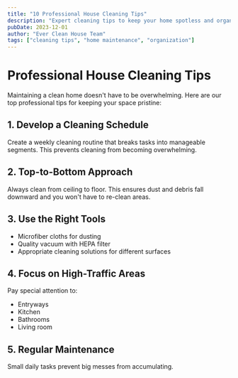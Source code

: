 ```yaml
---
title: "10 Professional House Cleaning Tips"
description: "Expert cleaning tips to keep your home spotless and organized"
pubDate: 2023-12-01
author: "Ever Clean House Team"
tags: ["cleaning tips", "home maintenance", "organization"]
---
```


# Professional House Cleaning Tips

Maintaining a clean home doesn't have to be overwhelming. Here are our top professional tips for keeping your space pristine:

## 1. Develop a Cleaning Schedule
Create a weekly cleaning routine that breaks tasks into manageable segments. This prevents cleaning from becoming overwhelming.

## 2. Top-to-Bottom Approach
Always clean from ceiling to floor. This ensures dust and debris fall downward and you won't have to re-clean areas.

## 3. Use the Right Tools
- Microfiber cloths for dusting
- Quality vacuum with HEPA filter
- Appropriate cleaning solutions for different surfaces

## 4. Focus on High-Traffic Areas
Pay special attention to:
- Entryways
- Kitchen
- Bathrooms
- Living room

## 5. Regular Maintenance
Small daily tasks prevent big messes from accumulating.
